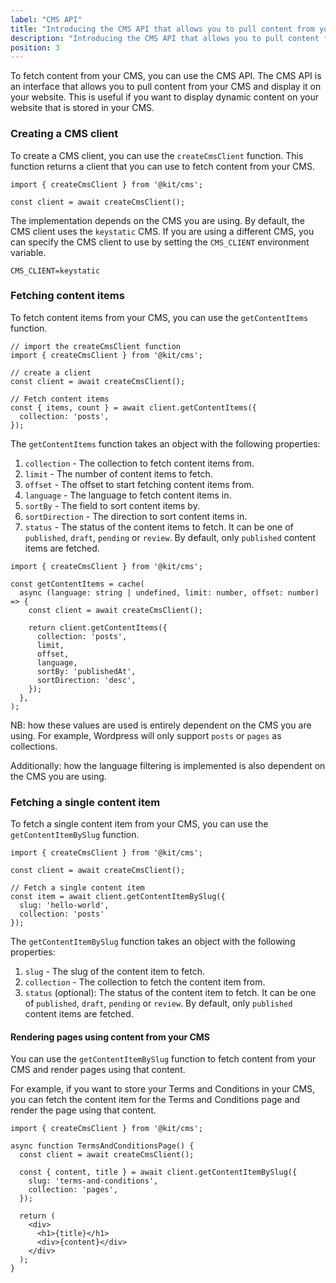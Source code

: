```yaml
---
label: "CMS API"
title: "Introducing the CMS API that allows you to pull content from your CMS"
description: "Introducing the CMS API that allows you to pull content from your CMS"
position: 3
---
```


To fetch content from your CMS, you can use the CMS API. The CMS API is an interface that allows you to pull content from your CMS and display it on your website. This is useful if you want to display dynamic content on your website that is stored in your CMS.

### Creating a CMS client

To create a CMS client, you can use the `createCmsClient` function. This function returns a client that you can use to fetch content from your CMS.

```tsx
import { createCmsClient } from '@kit/cms';

const client = await createCmsClient();
```

The implementation depends on the CMS you are using. By default, the CMS client uses the `keystatic` CMS. If you are using a different CMS, you can specify the CMS client to use by setting the `CMS_CLIENT` environment variable.

```
CMS_CLIENT=keystatic
```

### Fetching content items

To fetch content items from your CMS, you can use the `getContentItems` function.

```tsx
// import the createCmsClient function
import { createCmsClient } from '@kit/cms';

// create a client
const client = await createCmsClient();

// Fetch content items
const { items, count } = await client.getContentItems({
  collection: 'posts',
});
```

The `getContentItems` function takes an object with the following properties:

1. `collection` - The collection to fetch content items from.
2. `limit` - The number of content items to fetch.
3. `offset` - The offset to start fetching content items from.
4. `language` - The language to fetch content items in.
5. `sortBy` - The field to sort content items by.
6. `sortDirection` - The direction to sort content items in.
7. `status` - The status of the content items to fetch. It can be one of `published`, `draft`, `pending` or `review`. By default, only `published` content items are fetched.

```tsx
import { createCmsClient } from '@kit/cms';

const getContentItems = cache(
  async (language: string | undefined, limit: number, offset: number) => {
    const client = await createCmsClient();

    return client.getContentItems({
      collection: 'posts',
      limit,
      offset,
      language,
      sortBy: 'publishedAt',
      sortDirection: 'desc',
    });
  },
);
```

NB: how these values are used is entirely dependent on the CMS you are using. For example, Wordpress will only support `posts` or `pages` as collections.

Additionally: how the language filtering is implemented is also dependent on the CMS you are using.

### Fetching a single content item

To fetch a single content item from your CMS, you can use the `getContentItemBySlug` function.

```tsx
import { createCmsClient } from '@kit/cms';

const client = await createCmsClient();

// Fetch a single content item
const item = await client.getContentItemBySlug({
  slug: 'hello-world',
  collection: 'posts'
});
```

The `getContentItemBySlug` function takes an object with the following properties:

1. `slug` - The slug of the content item to fetch.
2. `collection` - The collection to fetch the content item from.
3. `status` (optional): The status of the content item to fetch. It can be one of `published`, `draft`, `pending` or `review`. By default, only `published` content items are fetched.

#### Rendering pages using content from your CMS

You can use the `getContentItemBySlug` function to fetch content from your CMS and render pages using that content.

For example, if you want to store your Terms and Conditions in your CMS, you can fetch the content item for the Terms and Conditions page and render the page using that content.

```tsx
import { createCmsClient } from '@kit/cms';

async function TermsAndConditionsPage() {
  const client = await createCmsClient();

  const { content, title } = await client.getContentItemBySlug({
    slug: 'terms-and-conditions',
    collection: 'pages',
  });

  return (
    <div>
      <h1>{title}</h1>
      <div>{content}</div>
    </div>
  );
}
```
